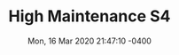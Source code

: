 ---
title: High Maintenance S4
artist: HBO / Ben Sinclair and Katja Blichfeld
status: Watching
cover: ./assets/IMG_1838.JPG
date: Mon, 16 Mar 2020 21:47:10 -0400
tags: ["inbox"]
---